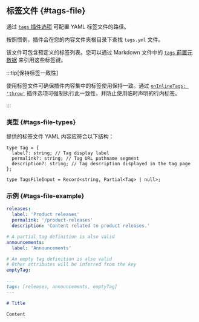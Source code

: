 ## 标签文件 {#tags-file}

通过 [`tags` 插件选项](#tags) 可配置 YAML 标签文件的路径。

按照惯例，插件会在您的内容文件夹根目录下查找 `tags.yml` 文件。

该文件可包含预定义的标签列表。您可以通过 Markdown 文件中的 [`tags` 前置元数据](#markdown-front-matter) 来引用这些标签键。

:::tip[保持标签一致性]

使用标签文件可确保插件内容集中的标签使用保持一致。通过 [`onInlineTags: 'throw'`](#onInlineTags) 插件选项可强制执行此一致性，并防止使用临时声明的行内标签。

:::

### 类型 {#tags-file-types}

提供的标签文件 YAML 内容应符合以下结构：

```tsx
type Tag = {
  label?: string; // Tag display label
  permalink?: string; // Tag URL pathname segment
  description?: string; // Tag description displayed in the tag page
};

type TagsFileInput = Record<string, Partial<Tag> | null>;
```

### 示例 {#tags-file-example}

```yml title="tags.yml"
releases:
  label: 'Product releases'
  permalink: '/product-releases'
  description: 'Content related to product releases.'

# A partial tag definition is also valid
announcements:
  label: 'Announcements'

# An empty tag definition is also valid
# Other attributes will be inferred from the key
emptyTag:
```

```md title="content.md"
---
tags: [releases, announcements, emptyTag]
---

# Title

Content
```